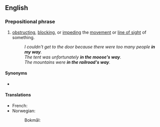 ==English==

===Prepositional phrase===
{{en-PP|head=[[in]] ([[something]][['s]]) [[way]]}}

# [[obstructing]], [[blocking]], or [[impeding]] the [[movement]] or [[line of sight]] of something.
#: ''I couldn't get to the door because there were too many people '''in my way'''.''
#: ''The tent was unfortunately '''in the moose's way'''.''
#: ''The mountains were '''in the railroad's way'''.''

====Synonyms====
* {{l|en|in the way of}}

====Translations====
{{trans-top|impeding the movement or line of sight}}
{{trans-mid}}
* French: {{dans le chemin de quel qu’un}}
* Norwegian:
*: Bokmål: {{t|nb|i veien for noen}}
{{trans-bottom}}
